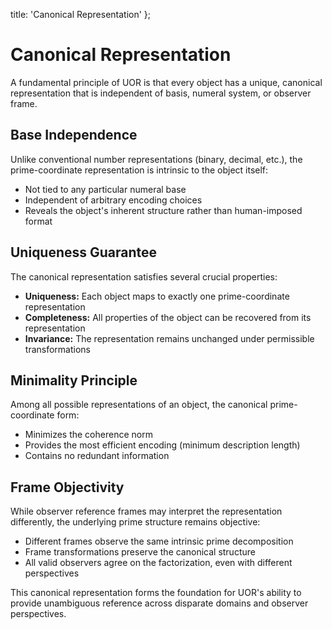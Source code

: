   title: 'Canonical Representation'
};

# Canonical Representation

A fundamental principle of UOR is that every object has a unique, canonical representation that is independent of basis, numeral system, or observer frame.

## Base Independence

Unlike conventional number representations (binary, decimal, etc.), the prime-coordinate representation is intrinsic to the object itself:

- Not tied to any particular numeral base
- Independent of arbitrary encoding choices
- Reveals the object's inherent structure rather than human-imposed format

## Uniqueness Guarantee

The canonical representation satisfies several crucial properties:

- **Uniqueness:** Each object maps to exactly one prime-coordinate representation
- **Completeness:** All properties of the object can be recovered from its representation
- **Invariance:** The representation remains unchanged under permissible transformations

## Minimality Principle

Among all possible representations of an object, the canonical prime-coordinate form:

- Minimizes the coherence norm
- Provides the most efficient encoding (minimum description length)
- Contains no redundant information

## Frame Objectivity

While observer reference frames may interpret the representation differently, the underlying prime structure remains objective:

- Different frames observe the same intrinsic prime decomposition
- Frame transformations preserve the canonical structure
- All valid observers agree on the factorization, even with different perspectives

This canonical representation forms the foundation for UOR's ability to provide unambiguous reference across disparate domains and observer perspectives.


